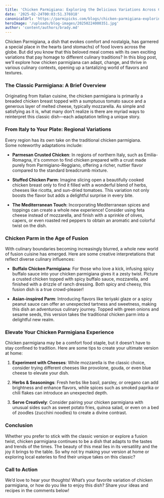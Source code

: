 ```yaml
---
title: 'Chicken Parmigiana: Exploring the Delicious Variations Across Cultures'
date: '2025-02-24T00:03:51.376918'
canonicalUrl: 'https://parmipicks.com/blogs/chicken-parmigiana-exploring-the-variations'
heroImage: '/uploads/blog-images/20250224000351.jpg'
author: 'content/authors/brady.md'
---
```


Chicken Parmigiana, a dish that evokes comfort and nostalgia, has garnered a special place in the hearts (and stomachs) of food lovers across the globe. But did you know that this beloved meal comes with its own exciting variations that pay homage to different culinary traditions? In this blog post, we’ll explore how chicken parmigiana can adapt, change, and thrive in various culinary contexts, opening up a tantalizing world of flavors and textures.

### The Classic Parmigiana: A Brief Overview

Originating from Italian cuisine, the chicken parmigiana is primarily a breaded chicken breast topped with a sumptuous tomato sauce and a generous layer of melted cheese, typically mozzarella. As simple and satisfying as it is, what many don’t realize is there are myriad ways to reinterpret this classic dish—each adaptation telling a unique story.

### From Italy to Your Plate: Regional Variations

Every region has its own take on the traditional chicken parmigiana.  
Some noteworthy adaptations include:  

- **Parmesan Crusted Chicken**: In regions of northern Italy, such as Emilia-Romagna, it's common to find chicken prepared with a crust made purely from Parmigiano-Reggiano, offering a richer, nuttier flavor compared to the standard breadcrumb mixture.  

- **Stuffed Chicken Parm**: Imagine slicing open a beautifully cooked chicken breast only to find it filled with a wonderful blend of herbs, cheeses like ricotta, and sun-dried tomatoes. This variation not only boosts the flavor but adds a delightful surprise in every bite.

- **The Mediterranean Touch**: Incorporating Mediterranean spices and toppings can create a whole new experience! Consider using feta cheese instead of mozzarella, and finish with a sprinkle of olives, capers, or even roasted red peppers to obtain an aromatic and colorful twist on the dish.

### Chicken Parm in the Age of Fusion

With culinary boundaries becoming increasingly blurred, a whole new world of fusion cuisine has emerged. Here are some creative interpretations that reflect diverse culinary influences:  

- **Buffalo Chicken Parmigiana**: For those who love a kick, infusing spicy buffalo sauce into your chicken parmigiana gives it a zesty twist. Picture a crusted chicken topped with spicy buffalo sauce, mozzarella, and finished with a drizzle of ranch dressing. Both spicy and cheesy, this fusion dish is a true crowd-pleaser!

- **Asian-inspired Parm**: Introducing flavors like teriyaki glaze or a spicy peanut sauce can offer an unexpected tartness and sweetness, making this dish an adventurous culinary journey. Topped with green onions and sesame seeds, this version takes the traditional chicken parm into a delightful new realm.

### Elevate Your Chicken Parmigiana Experience

Chicken parmigiana may be a comfort food staple, but it doesn’t have to stay confined to tradition. Here are some tips to create your ultimate version at home:  

1. **Experiment with Cheeses**: While mozzarella is the classic choice, consider trying different cheeses like provolone, gouda, or even blue cheese to elevate your dish.  

2. **Herbs & Seasonings**: Fresh herbs like basil, parsley, or oregano can add brightness and enhance flavors, while spices such as smoked paprika or chili flakes can introduce an unexpected depth.  

3. **Serve Creatively**: Consider pairing your chicken parmigiana with unusual sides such as sweet potato fries, quinoa salad, or even on a bed of zoodles (zucchini noodles) to create a divine contrast.

### Conclusion

Whether you prefer to stick with the classic version or explore a fusion twist, chicken parmigiana continues to be a dish that adapts to the tastes and trends of the times. The beauty of this meal lies in its versatility and the joy it brings to the table. So why not try making your version at home or exploring local eateries to find their unique takes on this classic?  

### Call to Action

We’d love to hear your thoughts! What’s your favorite variation of chicken parmigiana, or how do you like to enjoy this dish? Share your ideas and recipes in the comments below!
 